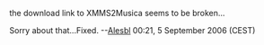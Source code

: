 the download link to XMMS2Musica seems to be broken...

Sorry about that...Fixed.
--[[User:Alesbl|Alesbl]] 00:21, 5 September 2006 (CEST)
